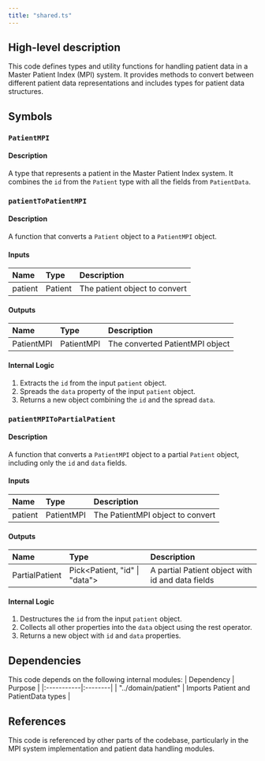```yaml
---
title: "shared.ts"
---
```


## High-level description
This code defines types and utility functions for handling patient data in a Master Patient Index (MPI) system. It provides methods to convert between different patient data representations and includes types for patient data structures.

## Symbols

### `PatientMPI`
#### Description
A type that represents a patient in the Master Patient Index system. It combines the `id` from the `Patient` type with all the fields from `PatientData`.

### `patientToPatientMPI`
#### Description
A function that converts a `Patient` object to a `PatientMPI` object.

#### Inputs
| Name | Type | Description |
|:-----|:-----|:------------|
| patient | Patient | The patient object to convert |

#### Outputs
| Name | Type | Description |
|:-----|:-----|:------------|
| PatientMPI | PatientMPI | The converted PatientMPI object |

#### Internal Logic
1. Extracts the `id` from the input `patient` object.
2. Spreads the `data` property of the input `patient` object.
3. Returns a new object combining the `id` and the spread `data`.

### `patientMPIToPartialPatient`
#### Description
A function that converts a `PatientMPI` object to a partial `Patient` object, including only the `id` and `data` fields.

#### Inputs
| Name | Type | Description |
|:-----|:-----|:------------|
| patient | PatientMPI | The PatientMPI object to convert |

#### Outputs
| Name | Type | Description |
|:-----|:-----|:------------|
| PartialPatient | Pick&lt;Patient, "id" \| "data"&gt; | A partial Patient object with id and data fields |

#### Internal Logic
1. Destructures the `id` from the input `patient` object.
2. Collects all other properties into the `data` object using the rest operator.
3. Returns a new object with `id` and `data` properties.

## Dependencies
This code depends on the following internal modules:
| Dependency | Purpose |
|:-----------|:--------|
| "../domain/patient" | Imports Patient and PatientData types |

## References
This code is referenced by other parts of the codebase, particularly in the MPI system implementation and patient data handling modules.